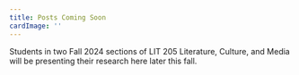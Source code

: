 ```yaml
---
title: Posts Coming Soon
cardImage: ''
---
```


Students in two Fall 2024 sections of LIT 205 Literature, Culture, and Media will be presenting their research here later this fall.
